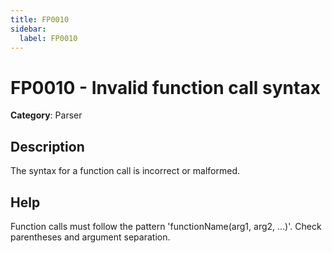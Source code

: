 ```yaml
---
title: FP0010
sidebar:
  label: FP0010
---
```


# FP0010 - Invalid function call syntax

**Category**: Parser

## Description

The syntax for a function call is incorrect or malformed.

## Help

Function calls must follow the pattern 'functionName(arg1, arg2, ...)'. Check parentheses and argument separation.
